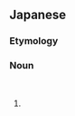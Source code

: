 ==Japanese==
{{ja-kanjitab|はえ|と|o2=り|そう}}
{{ja-kanjitab|yomi=k|はえ|と|o2=り|くさ|k3=ぐさ|r=y}}

===Etymology===
{{compound|lang=ja|sort=はえとりぐさ|蠅|捕り|草|tr1=hae|t1=[[fly]]|tr2=tori|t2=[[capturing]]; [[eating]]|tr3=kusa|t3=[[weed]]}}

===Noun===
{{ja-noun|はえとりぐさ|ハエトリグサ|hhira=はへとりぐさ}}<br>
{{ja-altread|hira=はえとりそう|kata=ハエトリソウ|hhira=はへとりさう}}

# {{alternative spelling of|蠅取草|lang=ja}}